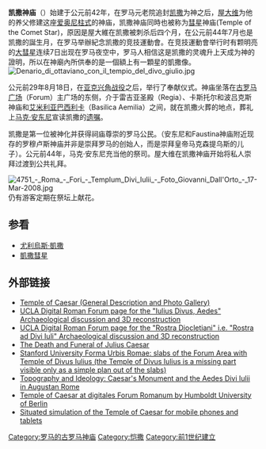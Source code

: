 {{coord|41.891943|N|12.486246|E|type:landmark|display=title}}
{{Infobox building
|name          = 凯撒神庙
|caption       = 神庙遗迹
|native_name   =Aedes Divi Iulii
|image         =RomaForoRomanoTempioDivoGiulio.JPG
|imagesize     = 350px
|established   = 公元前42年
|location      = {{ITA}}[[羅馬|羅馬]][[古羅馬廣場|古羅馬廣場]]
|type          = 
|collection    =
|visitors      =
|director      = 
|curator       = 
|website       =
}}
'''凯撒神庙'''（{{lang-la|Aedes Divi Iulii 或 Templum Divi Iulii}}）始建于公元前42年，在罗马元老院追封[[凯撒|凯撒]]为神之后，[[屋大维|屋大维]]为他的养父修建这座[[爱奥尼柱式|爱奥尼柱式]]的神庙，凯撒神庙同時也被称为[[彗星|彗星]]神庙(Temple of the Comet Star)，原因是屋大維在凯撒被刺杀后四个月，在公元前44年7月也是凯撒的誕生月，在罗马举辦紀念凯撒的竞技運動會。在竞技運動會举行时有颗明亮的[[大彗星|大彗星]]连续7日出现在罗马夜空中，罗马人相信这是凯撒的灵魂升上天成为神的證明，所以在神廟內所供奉的是一個額上有一顆星的凱撒像。[[File:Denario_di_ottaviano_con_il_tempio_del_divo_giulio.jpg|thumb]]

公元前29年8月18日，在[[亚克兴角战役|亚克兴角战役]]之后，举行了奉献仪式。神庙坐落在[[古罗马广场|古罗马广场]]（Forum）主广场的东侧，介于雷吉亚圣殿（Regia）、卡斯托尔和波吕克斯神庙和[[艾米利亚巴西利卡|艾米利亚巴西利卡]]（Basilica Aemilia）之间，就在凯撒火葬的地点，葬礼上[[马克·安东尼|马克·安东尼]]宣读凯撒的[[遗嘱|遗嘱]]。

凯撒是第一位被神化并获得祠庙尊崇的罗马公民。（安东尼和Faustina神庙附近现存的罗穆卢斯神庙并非是崇拜罗马的创始人，而是崇拜皇帝马克森提乌斯的儿子）。公元前44年，马克·安东尼充当他的祭司。屋大维在凯撒神庙开始将私人崇拜过渡到公共礼拜。

[[File:4751_-_Roma_-_Fori_-_Templum_Divi_Iulii_-_Foto_Giovanni_Dall'Orto_-_17-Mar-2008.jpg|thumb]]仍有游客定期在祭坛上献花。

== 参看 ==
* [[尤利烏斯·凱撒|尤利烏斯·凱撒]]
* [[凱撒彗星|凱撒彗星]]

{{commonscat|Temple of Iulius Caesar (Rome)}}


==外部链接==
{{Library resources box |by=no |onlinebooks=yes |others=yes |about=yes |label=Temple of Caesar
  |viaf= |lccn= |lcheading= |wikititle= }}
{{Commons category|Temple of Iulius Caesar (Rome)}}
*[http://sights.seindal.dk/sight/171_Temple_of_Caesar.html Temple of Caesar (General Description and Photo Gallery)]
*[http://dlib.etc.ucla.edu/projects/Forum/reconstructions/IuliusDivusAedes_1 UCLA Digital Roman Forum page for the "Iulius Divus, Aedes" Archaeological discussion and 3D reconstruction]
*[http://dlib.etc.ucla.edu/projects/Forum/reconstructions/RostraDiocletiani_1 UCLA Digital Roman Forum page for the "Rostra Diocletiani" i.e. "Rostra ad Divi Iuli" Archaeological discussion and 3D reconstruction]
*[https://ancient-history-blog.mq.edu.au/cityOfRome/Temple-Deified-Julius The Death and Funeral of Julius Caesar]
*[http://formaurbis.stanford.edu/carettoni/largeimg//21.jpg Stanford University Forma Urbis Romae: slabs of the Forum Area with Temple of Divus Iulius (the Temple of Divus Iulius is a missing part visible only as a simple plan out of the slabs)]
*[https://www.academia.edu/11096308/Topography_and_Ideology_Caesars_Monument_and_the_Aedes_Divi_Julii_in_Augustan_Rome Topography and Ideology: Caesar's Monument and the Aedes Divi Iulii in Augustan Rome]
*[http://www.digitales-forum-romanum.de/gebaeude/caesartempel/?lang=en Temple of Caesar at digitales Forum Romanum by Humboldt University of Berlin]
*[https://itunes.apple.com/no/app/roman-forum/id544211500?mt=8&ls=1 Situated simulation of the Temple of Caesar for mobile phones and tablets]

{{罗马地标}}
{{尤利烏斯·凱撒}}
[[Category:罗马的古罗马神庙|Category:罗马的古罗马神庙]]
[[Category:恺撒|Category:恺撒]]
[[Category:前1世纪建立|Category:前1世纪建立]]